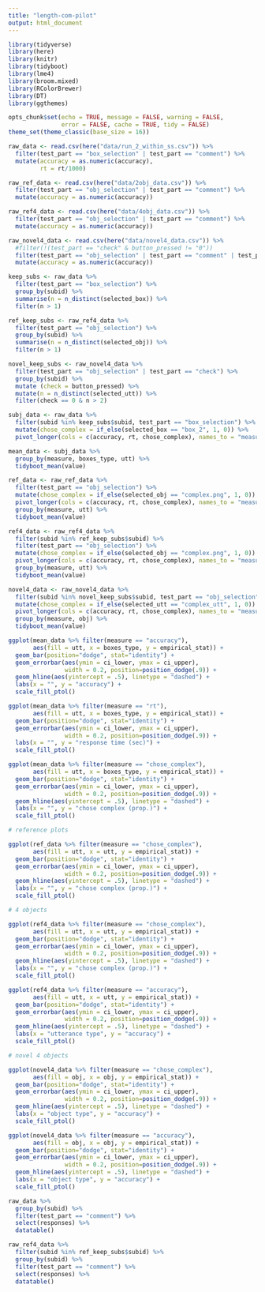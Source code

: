 ```yaml
---
title: "length-com-pilot"
output: html_document
---
```


```r
library(tidyverse)
library(here)
library(knitr)
library(tidyboot)
library(lme4)
library(broom.mixed)
library(RColorBrewer)
library(DT)
library(ggthemes)

opts_chunk$set(echo = TRUE, message = FALSE, warning = FALSE, 
               error = FALSE, cache = TRUE, tidy = FALSE)
theme_set(theme_classic(base_size = 16))
```

```r
raw_data <- read.csv(here("data/run_2_within_ss.csv")) %>%
  filter(test_part == "box_selection" | test_part == "comment") %>%
  mutate(accuracy = as.numeric(accuracy),
         rt = rt/1000)

raw_ref_data <- read.csv(here("data/2obj_data.csv")) %>%
  filter(test_part == "obj_selection" | test_part == "comment") %>%
  mutate(accuracy = as.numeric(accuracy))

raw_ref4_data <- read.csv(here("data/4obj_data.csv")) %>%
  filter(test_part == "obj_selection" | test_part == "comment") %>%
  mutate(accuracy = as.numeric(accuracy))

raw_novel4_data <- read.csv(here("data/novel4_data.csv")) %>%
  #filter(!(test_part == "check" & button_pressed != "0"))
  filter(test_part == "obj_selection" | test_part == "comment" | test_part == "check") %>%
  mutate(accuracy = as.numeric(accuracy))
```

```r
keep_subs <- raw_data %>%
  filter(test_part == "box_selection") %>%
  group_by(subid) %>%
  summarise(n = n_distinct(selected_box)) %>%
  filter(n > 1)

ref_keep_subs <- raw_ref4_data %>%
  filter(test_part == "obj_selection") %>%
  group_by(subid) %>%
  summarise(n = n_distinct(selected_obj)) %>%
  filter(n > 1)

novel_keep_subs <- raw_novel4_data %>%
  filter(test_part == "obj_selection" | test_part == "check") %>%
  group_by(subid) %>%
  mutate (check = button_pressed) %>%
  mutate(n = n_distinct(selected_utt)) %>%
  filter(check == 0 & n > 2)
```

```r
subj_data <- raw_data %>%
  filter(subid %in% keep_subs$subid, test_part == "box_selection") %>%
  mutate(chose_complex = if_else(selected_box == "box_2", 1, 0)) %>%
  pivot_longer(cols = c(accuracy, rt, chose_complex), names_to = "measure")

mean_data <- subj_data %>%
  group_by(measure, boxes_type, utt) %>%
  tidyboot_mean(value)

ref_data <- raw_ref_data %>%
  filter(test_part == "obj_selection") %>%
  mutate(chose_complex = if_else(selected_obj == "complex.png", 1, 0)) %>%
  pivot_longer(cols = c(accuracy, rt, chose_complex), names_to = "measure") %>%
  group_by(measure, utt) %>%
  tidyboot_mean(value)

ref4_data <- raw_ref4_data %>%
  filter(subid %in% ref_keep_subs$subid) %>%
  filter(test_part == "obj_selection") %>%
  mutate(chose_complex = if_else(selected_obj == "complex.png", 1, 0)) %>%
  pivot_longer(cols = c(accuracy, rt, chose_complex), names_to = "measure") %>%
  group_by(measure, utt) %>%
  tidyboot_mean(value)

novel4_data <- raw_novel4_data %>%
  filter(subid %in% novel_keep_subs$subid, test_part == "obj_selection") %>%
  mutate(chose_complex = if_else(selected_utt == "complex_utt", 1, 0)) %>%
  pivot_longer(cols = c(accuracy, rt, chose_complex), names_to = "measure") %>%
  group_by(measure, obj) %>%
  tidyboot_mean(value)
```

```r
ggplot(mean_data %>% filter(measure == "accuracy"),
       aes(fill = utt, x = boxes_type, y = empirical_stat)) +
  geom_bar(position="dodge", stat="identity") +
  geom_errorbar(aes(ymin = ci_lower, ymax = ci_upper), 
                width = 0.2, position=position_dodge(.9)) + 
  geom_hline(aes(yintercept = .5), linetype = "dashed") + 
  labs(x = "", y = "accuracy") + 
  scale_fill_ptol()

ggplot(mean_data %>% filter(measure == "rt"),
       aes(fill = utt, x = boxes_type, y = empirical_stat)) +
  geom_bar(position="dodge", stat="identity") +
  geom_errorbar(aes(ymin = ci_lower, ymax = ci_upper), 
                width = 0.2, position=position_dodge(.9)) + 
  labs(x = "", y = "response time (sec)") + 
  scale_fill_ptol()

ggplot(mean_data %>% filter(measure == "chose_complex"),
       aes(fill = utt, x = boxes_type, y = empirical_stat)) +
  geom_bar(position="dodge", stat="identity") +
  geom_errorbar(aes(ymin = ci_lower, ymax = ci_upper), 
                width = 0.2, position=position_dodge(.9)) + 
  geom_hline(aes(yintercept = .5), linetype = "dashed") + 
  labs(x = "", y = "chose complex (prop.)") + 
  scale_fill_ptol()
```

```r
# reference plots

ggplot(ref_data %>% filter(measure == "chose_complex"),
       aes(fill = utt, x = utt, y = empirical_stat)) +
  geom_bar(position="dodge", stat="identity") +
  geom_errorbar(aes(ymin = ci_lower, ymax = ci_upper), 
                width = 0.2, position=position_dodge(.9)) + 
  geom_hline(aes(yintercept = .5), linetype = "dashed") + 
  labs(x = "", y = "chose complex (prop.)") + 
  scale_fill_ptol()

# 4 objects

ggplot(ref4_data %>% filter(measure == "chose_complex"),
       aes(fill = utt, x = utt, y = empirical_stat)) +
  geom_bar(position="dodge", stat="identity") +
  geom_errorbar(aes(ymin = ci_lower, ymax = ci_upper), 
                width = 0.2, position=position_dodge(.9)) + 
  geom_hline(aes(yintercept = .5), linetype = "dashed") + 
  labs(x = "", y = "chose complex (prop.)") + 
  scale_fill_ptol()

ggplot(ref4_data %>% filter(measure == "accuracy"),
       aes(fill = utt, x = utt, y = empirical_stat)) +
  geom_bar(position="dodge", stat="identity") +
  geom_errorbar(aes(ymin = ci_lower, ymax = ci_upper), 
                width = 0.2, position=position_dodge(.9)) + 
  geom_hline(aes(yintercept = .5), linetype = "dashed") + 
  labs(x = "utterance type", y = "accuracy") + 
  scale_fill_ptol()

# novel 4 objects

ggplot(novel4_data %>% filter(measure == "chose_complex"),
       aes(fill = obj, x = obj, y = empirical_stat)) +
  geom_bar(position="dodge", stat="identity") +
  geom_errorbar(aes(ymin = ci_lower, ymax = ci_upper), 
                width = 0.2, position=position_dodge(.9)) + 
  geom_hline(aes(yintercept = .5), linetype = "dashed") + 
  labs(x = "object type", y = "accuracy") + 
  scale_fill_ptol()

ggplot(novel4_data %>% filter(measure == "accuracy"),
       aes(fill = obj, x = obj, y = empirical_stat)) +
  geom_bar(position="dodge", stat="identity") +
  geom_errorbar(aes(ymin = ci_lower, ymax = ci_upper), 
                width = 0.2, position=position_dodge(.9)) + 
  geom_hline(aes(yintercept = .5), linetype = "dashed") + 
  labs(x = "object type", y = "accuracy") + 
  scale_fill_ptol()

```

```r
raw_data %>% 
  group_by(subid) %>%
  filter(test_part == "comment") %>% 
  select(responses) %>%
  datatable()

raw_ref4_data %>%
  filter(subid %in% ref_keep_subs$subid) %>%
  group_by(subid) %>%
  filter(test_part == "comment") %>% 
  select(responses) %>%
  datatable()
```

